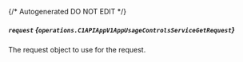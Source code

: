 {/* Autogenerated DO NOT EDIT  */}

##### `request` *{`operations.C1APIAppV1AppUsageControlsServiceGetRequest`}*
The request object to use for the request.

<Collapsible openLabel={Labels.showProperties} closeLabel={Labels.hideProperties}>
  <C1APIAppV1AppUsageControlsServiceGetRequest />
</Collapsible>


